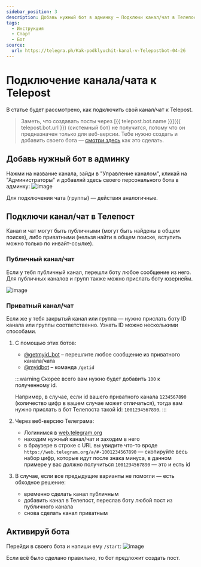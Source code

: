 ```yaml
---
sidebar_position: 3
description: Добавь нужный бот в админку → Подключи канал/чат в Телепост → Активируй бота
tags:
  - Инструкция
  - Старт
  - Бот
source:
  url: https://telegra.ph/Kak-podklyuchit-kanal-v-Telepostbot-04-26
---
```


# Подключение канала/чата к Telepost

В статье будет рассмотрено, как подключить свой канал/чат к Telepost.

> Заметь, что создавать посты через [{{ telepost.bot.name }}]({{ telepost.bot.url }}) (системный бот) не получится, потому что он предназначен только для веб-версии. Тебе нужно создать и добавить своего бота — [смотри здесь](personal-bot-for-telepost.mdx) как это сделать.

## Добавь нужный бот в админку

Нажми на название канала, зайди в "Управление каналом", кликай на "Администраторы" и добавляй здесь своего персонального бота в админку:
![image](/images/106523003-91be5d00-64f1-11eb-8191-660547d33a9c.png)

Для подключения чата (группы) — действия аналогичные.

## Подключи канал/чат в Телепост

Канал и чат могут быть публичными (могут быть найдены в общем поиске), либо приватными (нельзя найти в общем поиске, вступить можно только по инвайт-ссылке).

### Публичный канал/чат

Если у тебя публичный канал, перешли боту любое сообщение из него. Для публичных каналов и групп также можно прислать боту юзернейм.

![image](/images/106523817-be26a900-64f2-11eb-8396-f31931dc63f0.png)

### Приватный канал/чат

Если же у тебя закрытый канал или группа — нужно прислать боту ID канала или группы соответственно. Узнать ID можно несколькими способами.

1. C помощью этих ботов:
   * [@getmyid_bot](https://t.me/getmyid_bot) – перешлите любое сообщение из приватного канала/чата
   * [@myidbot](https://t.me/myidbot) – команда `/getid`

   :::warning
   Скорее всего вам нужно будет добавить `100` к полученному id.

   Например, в случае, если id вашего приватного канала `1234567890` (количество цифр в вашем случае может отличаться), тогда вам нужно прислать в бот Телепоста такой id: `1001234567890`.
   :::

1. Через веб-версию Телеграма:
   * Логинимся в [web.telegram.org](https://web.telegram.org/)
   * находим нужный канал/чат и заходим в него
   * в браузере в строке с URL вы увидите что-то вроде `https://web.telegram.org/a/#-1001234567890` — скопируйте весь набор цифр, которые идут после знака минуса, в данном примере у вас должно получиться `1001234567890` — это и есть id

1. В случае, если все предыдущие варианты не помогли — есть обходное решение:
   * временно сделать канал публичным
   * добавить канал в Телепост, переслав боту любой пост из публичного канала
   * снова сделать канал приватным

## Активируй бота

Перейди в своего бота и напиши ему `/start`:
![image](/images/106523926-edd5b100-64f2-11eb-8600-408607e7346c.png)

Если всё было сделано правильно, то бот предложит создать пост.
